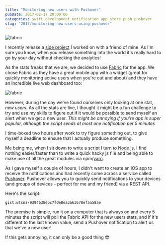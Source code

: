 ```yaml
---
title: "Monitoring new users with Pushover"
pubDate: 2017-02-17 20:00:00
categories: swift development notification app store push pushover
slug: "2017/monitoring-new-users-using-pushover"
---
```


![fabric](./notification.png)

I recently release a [side project](https://itunes.apple.com/nz/app/road-code-nz-theory-test-practice/id1163987935) I worked on with a friend of mine. As I'm sure you know, when you release something into the world it's really hard to go by your day without checking the analytics!

As the stats freaks that we are, we decided to use [Fabric](https://fabric.io) for the app. We chose Fabric as they have a great mobile app with a widget (great for quickly monitoring active users when you're out and about) and they have an incredible live web dashboard too:

![fabric](./fabric.png)

However, during the day we've found ourselves only looking at one stat, _new users_. As all the stats are live, I thought it might be a fun challenge to try and use my skills to figure out if it would be possible to send myself an alert when we get a new user. _This might be annoying if you're app is super popular, although the script sends at most one notification per 5 minutes_

I time-boxed two hours after work to try figure something out, to give myself a deadline to ensure that I actually produce something.

Me being me, when I sit down to write a script I turn to [Node.js](https://nodejs.org/). I find nothing easier/faster than to write a quick hacky js file and being able to make use of all the great modules via npm/[yarn](https://yarnpkg.com/en/).

As I gave myself a couple of hours, I didn't want to create an iOS app to receive the notifications and had recently come across a service called [Pushover](https://pushover.net/). Pushover allows you to quickly send notifications to your devices (and groups of devices - perfect for me and my friend) via a REST API.

Here's the script:

`gist:wtsnz/9394638ebc7fde8ea3a63678efaa58ae`

The premise is simple, run it on a computer that is always on and every 5 minutes the script will poll the Fabric API for the new users stats, and if it's different to the last known value, send a Pushover notification to alert us that we've a new user!

If this gets annoying, it can only be a good thing 😎

